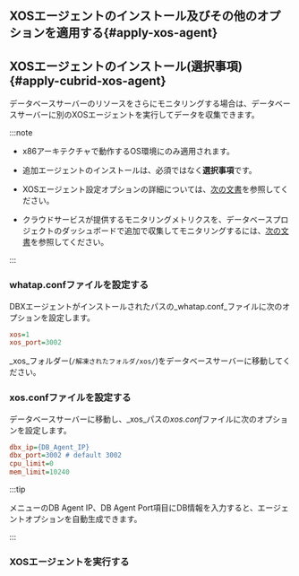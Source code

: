 <section>

<Xclude product="cubrid,cubrid-v1">

## XOSエージェントのインストール及びその他のオプションを適用する{#apply-xos-agent}

</Xclude>

<InDoc product="cubrid,cubrid-v1">

## XOSエージェントのインストール(選択事項) {#apply-cubrid-xos-agent}

</InDoc>

データベースサーバーのリソースをさらにモニタリングする場合は、データベースサーバーに別のXOSエージェントを実行してデータを収集できます。

:::note

- x86アーキテクチャで動作するOS環境にのみ適用されます。

- 追加エージェントのインストールは、必須ではなく**選択事項**です。

<Xclude product="oracle-pro">

- XOSエージェント設定オプションの詳細については、[次の文書](agent-xos-settings)を参照してください。

</Xclude>

<InDoc product="postgresql,mysql,oracle,mssql">

- クラウドサービスが提供するモニタリングメトリクスを、データベースプロジェクトのダッシュボードで追加で収集してモニタリングするには、[次の文書](cloudsettings)を参照してください。

</InDoc>

:::

<Xclude product="cubrid,cubrid-v1"><ImgLang img='xos-agent.png' desc='' /></Xclude>

<InDoc product="cubrid,cubrid-v1"><ImgLang img='xos-agent-cubrid.png' desc='' /></InDoc>

### whatap.confファイルを設定する

DBXエージェントがインストールされたパスの_whatap.conf_ファイルに次のオプションを設定します。

```ini title='whatap.conf'
xos=1
xos_port=3002
```

_xos_フォルダー(`/解凍されたフォルダ/xos/`)をデータベースサーバーに移動してください。

### xos.confファイルを設定する

データベースサーバーに移動し、_xos_パスの*xos.conf*ファイルに次のオプションを設定します。

```ini title='xos.conf'
dbx_ip={DB_Agent_IP}
dbx_port=3002 # default 3002
cpu_limit=0
mem_limit=10240
```

:::tip

<Cmdname sid="side_agentInstall" className="uitext" />メニューの<UI>DB Agent IP</UI>、<UI>DB Agent Port</UI>項目にDB情報を入力すると、エージェントオプションを自動生成できます。

:::

### XOSエージェントを実行する


<Xclude product="mssql,mssql-v1,tibero,redis,mongodb">

<Tabs groupId='os'>
<TabItem value='linux' label='Linux' default>

<Xoslinux/>

</TabItem>
<TabItem value='windows' label='Windows'>

<Xoswindows/>

</TabItem>
</Tabs>

</Xclude>

<InDoc product="mssql,mssql-v1">

<Tabs groupId='os'>
<TabItem value='windows' label='Windows'>

<Xoswindows/>

</TabItem>
<TabItem value='linux' label='Linux' default>

<Xoslinux/>

</TabItem>
</Tabs>

</InDoc>

<InDoc product="tibero,redis,mongodb">

<Xoslinux/>

</InDoc>

</section>
